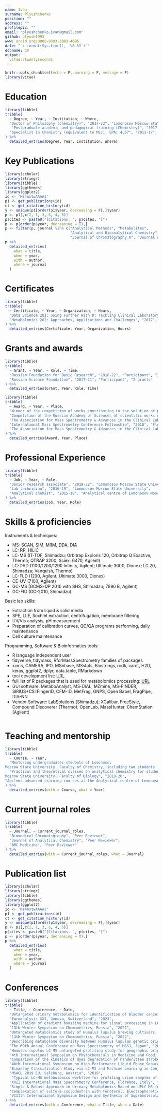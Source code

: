 ---
name: Ivan
surname: Plyushchenko
position: ""
address: ""
profilepic: ""
email: "plyushchenko.ivan@gmail.com"
github: plyush1993
www: orcid.org/0000-0003-3883-4695
date: "`r format(Sys.time(), '%B %Y')`"
docname: CV
output: 
  vitae::twentyseconds
---

```{r setup, include=FALSE}
knitr::opts_chunk$set(echo = F, warning = F, message = F)
library(vitae)
```

# Education

```{r}
library(tibble)
tribble(
  ~ Degree, ~ Year, ~ Institution, ~ Where,
  "Doctor of Philosophy (Chemistry)", "2017-22", "Lomonosov Moscow State University", "Moscow, Russia",
   "Postgraduate academic and pedagogical training (Chemistry)", "2017-21", "Lomonosov Moscow State University", "Moscow, Russia",
  "Specialist in Chemistry (equivalent to MSc), GPA: 4.67", "2011-17", "Lomonosov Moscow State University", "Moscow, Russia"
) %>% 
  detailed_entries(Degree, Year, Institution, Where)
```

# Key Publications

```{r}
library(scholar)
library(stringr)
library(tibble)
library(ggthemes)
library(ggplot2)
id <- 'Mz4nxtwAAAAJ'
p1 <- get_publications(id)
ct <- get_citation_history(id)
y <- unique(p1[order(p1$year, decreasing = F),]$year)
p <- p1[,c(2, 1, 3, 6, 4, 5)]
p$cites <- paste0("[Citations: ", p$cites, "]")
p <- p[order(p$year, decreasing = T),]
p <- filter(p, journal %in% c("Analytical Methods", "Metabolites", 
                              "Analytical and Bioanalytical Chemistry", 
                              "Journal of Chromatography A", "Journal of Proteome Research"))
p %>% 
  detailed_entries(
    what = title,
    when = year,
    with = author,
    where = journal
  )
```

# Certificates

```{r}
library(tibble)
tribble(
  ~ Certificate, ~ Year, ~ Organization, ~ Hours, 
  "Data Science 201: Going Further With R: Tackling Clinical Laboratory Data Manipulation and Modeling", "2019", "The Association for Mass Spectrometry & Advances in the Clinical Lab (MSACL) Conference EU", "16 hrs",
  "Metabolomics 202: Approaches, Applications and Challenges", "2017", "The Association for Mass Spectrometry & Advances in the Clinical Lab (MSACL) Conference EU", "16 hrs"
) %>% 
  detailed_entries(Certificate, Year, Organization, Hours)
```

# Grants and awards

```{r}
library(tibble)
tribble(
  ~ Grant, ~ Year, ~ Role, ~ Time,
  "Russian Foundation for Basic Research", "2018-22", "Participant", "3 grants",
  "Russian Science Foundation", "2017-21", "Participant", "2 grants"
) %>% 
  detailed_entries(Grant, Year, Role, Time)
```

```{r}
library(tibble)
tribble(
  ~ Award, ~ Year, ~ Place,
  "Winner of the competition of works contributing to the solution of problems of the Development Program of Moscow State University in the nomination 'Outstanding scientific articles'", "2022", "Moscow, Russia",
  "Competition of the Russian Academy of Sciences of scientific works of young scientists in chromatography in honor of the 150th anniversary of the birth M.S. Tsvet", "2022", "Moscow, Russia",
  "The Association for Mass Spectrometry & Advances in the Clinical Lab (MSACL) Conference EU Travel Grant", "2019", "Salzburg, Austria",
  "International Mass Spectrometry Conference Fellowship", "2018", "Florence, Italy",
  "The Association for Mass Spectrometry & Advances in the Clinical Lab (MSACL) Conference EU Travel Grant", "2017", "Salzburg, Austria"
) %>% 
  detailed_entries(Award, Year, Place)
```

# Professional Experience

```{r}
library(tibble)
tribble(
  ~ Job, ~ Year, ~ Role,
  "Junior research associate", "2019-22", "Lomonosov Moscow State University",
  "Lab technician", "2016-19", "Lomonosov Moscow State University",
  "Analytical chemist", "2015-18", "Analytical centre of Lomonosov Moscow State University"
) %>% 
  detailed_entries(Job, Year, Role)
```

# Skills & proficiencies

Instruments & techniques:

- MS: SCAN, SIM, MRM, DDA, DIA
- LC: RP, HILIC
- LC-MS (IT-TOF, Shimadzu; Orbitrap Exploris 120, Orbitrap Q Exactive, Thermo; QTRAP 3200, Sciex; 6470, Agilent)
- LC-DAD (1100/1200/1290 Infinity, Agilent; Ultimate 3000, Dionex; LC 20, Shimadzu; Vanquish, Thermo)
- LC-FLD (1200, Agilent; Ultimate 3000, Dionex)
- CE-UV (7100, Agilent)
- GC-MS (GCMS-QP 2010 with SHS, Shimadzu; 7890 B, Agilent)
- GC-FID (GC-2010, Shimadzu)

Basic lab skills:

- Extraction from liquid & solid media
- SPE, LLE, Soxhlet extraction, centrifugation, membrane filtering
- UV/Vis analysis, pH measurement 
- Preparation of calibration curves, QC/QA programs performing, daily maintenance
- Cell culture maintenance

Programming, Software & Bioinformatics tools:

- R language independent user
- tidyverse, tidymass, RforMassSpectrometry families of packages
- xcms, CAMERA, IPO, MSnbase, MSstats, Biostrings, rcdk, caret, H2O, keras, ggplot2, dplyr, data.table, RMarkdown 
- tool development list: [URL](https://github.com/plyush1993?tab=repositories)
- full list of R packages that is used for metabolomics processing: [URL](https://github.com/plyush1993/OUKS/blob/main/Used%20packages.pdf)
- GUI software: MetaboAnalyst, MS-DIAL, MZmine, MS-FINDER, SIRIUS+CSI:FingerID, CFM-ID, MetFrag, GNPS, Open Babel, FragPipe, DIA-NN
- Vendor Software: LabSolutions (Shimadzu); XCalibur, FreeStyle, Compound Discoverer (Thermo); OpenLab, MassHunter, ChemStation (Agilent)

```
```

# Teaching and mentorship

```{r}
library(tibble)
tribble(
  ~ Course, ~ Year,
  "Mentoring undergraduates students of Lomonosov
Moscow State University, Faculty of Chemistry, including two students' thesis supervision", "2018-22",
  "Practical and theoretical classes on analytical chemistry for students of Lomonosov
Moscow State University, Faculty of Biology", "2018-20",
"Agilent advanced training courses at the Analytical centre of Lomonosov Moscow State University in LC, LC-MS", "2016-19"
) %>% 
  detailed_entries(with = Course, what = Year)
```

# Current journal roles

```{r}
library(tibble)
tribble(
  ~ Journal, ~ Current_journal_roles,
  "Biomedical Chromatography", "Peer Reviewer",
  "Journal of Analytical Chemistry", "Peer Reviewer", 
  "BMC Medicine", "Peer Reviewer"
) %>% 
  detailed_entries(with = Current_journal_roles, what = Journal)
```

# Publication list

```{r}
library(scholar)
library(stringr)
library(tibble)
library(ggthemes)
library(ggplot2)
id <- 'Mz4nxtwAAAAJ'
p1 <- get_publications(id)
ct <- get_citation_history(id)
y <- unique(p1[order(p1$year, decreasing = F),]$year)
p <- p1[,c(2, 1, 3, 6, 4, 5)]
p$cites <- paste0("[Citations: ", p$cites, "]")
p <- p[order(p$year, decreasing = T),]
p %>% 
  detailed_entries(
    what = title,
    when = year,
    with = author,
    where = journal
  )
```

# Conferences

```{r}
library(tibble)
tribble(
  ~ Title, ~ Conference, ~ Date,
  "Untargeted urinary metabolomics for identification of bladder cancer biomarkers using HPLC-MS",
  "Euroanalysis XXI, Geneva, Switzerland", "2023",
  "Application of gradient boosting machine for signal processing in LC-MS metabolomics", 
  "13th Winter Symposium on Chemometrics, Russia", "2022",
  "Untargeted metabolomics study of Humulus lupulus brewing cultivars, for genetic origin classification task", 
  "13th Winter Symposium on Chemometrics, Russia", "2022",
  "Describing metabolome diversity between Humulus lupulus genetic origin groups using UHPLC-MS/MS", 
  "The 69th Annual Conference on Mass Spectrometry of MSSJ, Japan", "2021",
  "Humulus lupulus LC-MS untargeted profiling study for geographic origin classification task",
  "4th International Symposium on Phytochemicals in Medicine and Food, Xi'an, China", "2020",
  "Comparison of the kinetics of dyes degradation of handwritten strokes subjected to different types of artificial aging and studied using chromatography mass-spectrometry and statistical data processing", 
  "48th International Symposium on High-Performance Liquid Phase Separations and Related Techniques, Milan, Italy", "2019", 
  "Bioassay Classification Study via LC-MS and Machine Learning in Conjunction with Dimensionality Reduction", 
  "MSACL 2019 EU, Salzburg, Austria", "2019",
   "Typical LC-MS metabolomics workflow for profiling urine samples of patients with colorectal cancer", 
  "XXII International Mass Spectrometry Conference, Florence, Italy", "2018",
  "Simple & Robust Approach in Urinary Metabolomics Based on UPLC-MS for Preoperative Colorectal Cancer Diagnostics", "MSACL 2017 EU, Salzburg, Austria", "2017",
  "Complexation of sulfo-β-cyclodextrin with fenoterol. Electrophoretic and spectroscopic study", 
  "VIIIth International Symposium Design and Synthesis of Supramolecular Architectures, Kazan, Russia", "2016" 
) %>% 
  detailed_entries(with = Conference, what = Title, when = Date)
```
